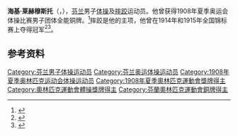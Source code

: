 {{NoteTA|G1=Sports}}
'''海基·莱赫穆斯托'''（{{lang-fi|Heikki Lehmusto}}，{{bd|1884年|8月30日|1958年|9月22日}}），[[芬兰|芬兰]]男子[[体操|体操]]及[[摔跤|摔跤]]运动员。他曾获得1908年夏季奥运会体操比赛男子团体全能铜牌。<ref>{{Cite web|title=Heikki LEHMUSTO|url=https://www.olympic.org/heikki-lehmusto|accessdate=2021-03-21|work=International Olympic Committee|archive-date=2017-11-18|archive-url=https://web.archive.org/web/20171118224325/https://www.olympic.org/Heikki-Lehmusto|dead-url=no}}</ref>摔跤是他的主项，他曾在1914年和1915年全国锦标赛上夺得冠军<ref>{{cite news | author = V. E. T. | date = 1914-12-05 | title = Muutamia tietoja ylioppilaiden urheiluelämästä | url = https://digi.kansalliskirjasto.fi/aikakausi/binding/878717?page=52 | work = Suomen Urheilulehti | language = fi | page = 176 | issn = 0355-6085 | access-date = 2019-06-08 | via = Digital Collections of National Library of Finland}}</ref><ref>{{cite news | date = 1915-04-01 | title = Akateemiset urheilukilpailut | url = https://digi.kansalliskirjasto.fi/aikakausi/binding/878727?page=14 | work = Suomen Urheilulehti | language = fi | page = 450 | issn = 0355-6085 | access-date = 2019-06-08 | via = Digital Collections of National Library of Finland}}</ref>。

== 参考资料 ==
{{reflist}}

{{Authority control}}
{{DEFAULTSORT:Lehmusto, Heikki}}
[[Category:芬兰男子体操运动员|Category:芬兰男子体操运动员]]
[[Category:芬兰奥运体操运动员|Category:芬兰奥运体操运动员]]
[[Category:1908年夏季奥林匹克运动会体操运动员|Category:1908年夏季奥林匹克运动会体操运动员]]
[[Category:1908年夏季奧林匹克運動會獎牌得主|Category:1908年夏季奧林匹克運動會獎牌得主]]
[[Category:奧林匹克運動會體操獎牌得主|Category:奧林匹克運動會體操獎牌得主]]
[[Category:芬蘭奧林匹克運動會銅牌得主|Category:芬蘭奧林匹克運動會銅牌得主]]